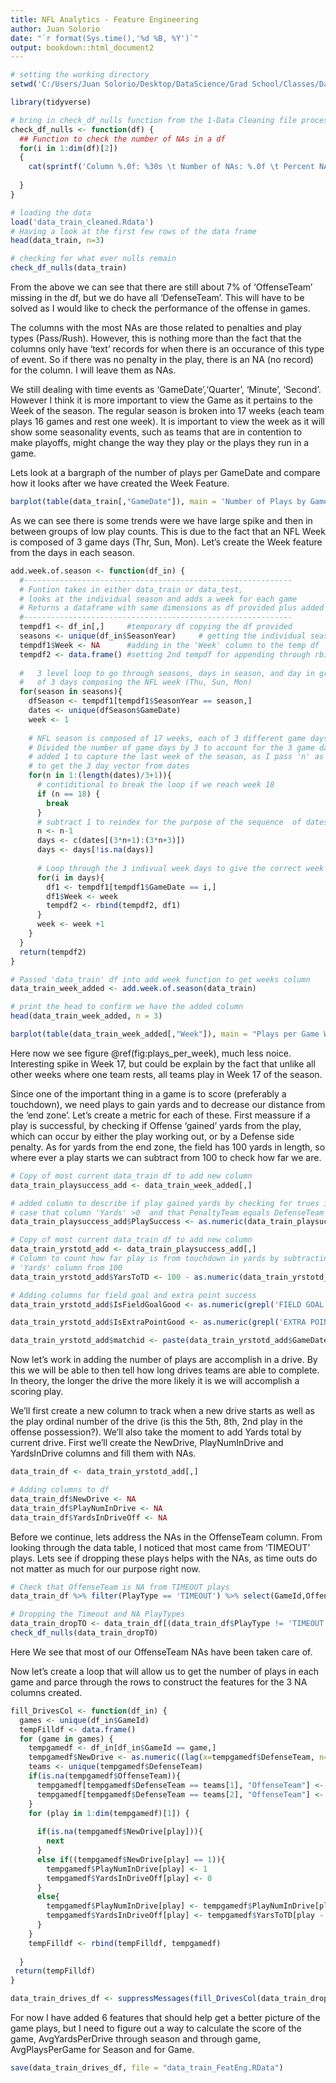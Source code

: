 ```yaml
---
title: NFL Analytics - Feature Engineering
author: Juan Solorio
date: "`r format(Sys.time(),'%d %B, %Y')`"
output: bookdown::html_document2
---
```


```r
# setting the working directory
setwd('C:/Users/Juan Solorio/Desktop/DataScience/Grad School/Classes/Data 598C/Data-598C-wi2020/')

library(tidyverse)

# bring in check_df_nulls function from the 1-Data Cleaning file process
check_df_nulls <- function(df) {
  ## Function to check the number of NAs in a df
  for(i in 1:dim(df)[2])
  {
    cat(sprintf('Column %.0f: %30s \t Number of NAs: %.0f \t Percent NA data: %.0f%% \n', i,names(df)[i], length(which(is.na(df[,i]))),100*length(which(is.na(df[,i])))/length(df[,i])))
    
  }
}

```

```r
# loading the data
load('data_train_cleaned.Rdata')
# Having a look at the first few rows of the data frame
head(data_train, n=3)

# checking for what ever nulls remain
check_df_nulls(data_train)

```

From the above we can see that there are still about 7% of 'OffenseTeam' missing in the df, but we do have all 'DefenseTeam'. This will have to be solved as I would like to check the performance of the offense in games. 

The columns with the most NAs are those related to penalties and play types (Pass/Rush). However, this is nothing more than the fact that the columns only have 'text' records for when there is an occurance of this type of event. So if there was no penalty in the play, there is an NA (no record) for the column. I will leave them as NAs.

We still dealing with time events as 'GameDate','Quarter', 'Minute', 'Second'. However I think it is more important to view the Game as it pertains to the Week of the season. The regular season is broken into 17 weeks (each team plays 16 games and rest one week). It is important to view the week as it will show some seasonality events, such as teams that are in contention to make playoffs, might change the way they play or the plays they run in a game.

Lets look at a bargraph of the number of plays per GameDate and compare how it looks after we have created the Week Feature.

```r

barplot(table(data_train[,"GameDate"]), main = 'Number of Plays by GameDate')

```
As we can see there is some trends were we have large spike and then in between groups of low play counts. This is due to the fact that an NFL Week is composed of 3 game days (Thr, Sun, Mon). Let's create the Week feature from the days in each season.

```r
add.week.of.season <- function(df_in) {
  #------------------------------------------------------------
  # Funtion takes in either data_train or data_test,
  # looks at the individual season and adds a week for each game
  # Returns a dataframe with same dimensions as df provided plus added 'Week' col
  #------------------------------------------------------------
  tempdf1 <- df_in[,]     #temporary df copying the df provided
  seasons <- unique(df_in$SeasonYear)     # getting the individual season in df
  tempdf1$Week <- NA      #adding in the 'Week' column to the temp df
  tempdf2 <- data.frame() #setting 2nd tempdf for appending through rbind
  
  #   3 level loop to go through seasons, days in season, and day in group 
  #   of 3 days composing the NFL week (Thu, Sun, Mon) 
  for(season in seasons){
    dfSeason <- tempdf1[tempdf1$SeasonYear == season,]
    dates <- unique(dfSeason$GameDate)
    week <- 1
    
    # NFL season is composed of 17 weeks, each of 3 different game days
    # Divided the number of game days by 3 to account for the 3 game days
    # added 1 to capture the last week of the season, as I pass 'n' as an int
    # to get the 3 day vector from dates
    for(n in 1:(length(dates)/3+1)){
      # contiditional to break the loop if we reach week 18
      if (n == 18) {
        break
      }
      # subtract 1 to reindex for the purpose of the sequence  of dates
      n <- n-1
      days <- c(dates[(3*n+1):(3*n+3)])
      days <- days[!is.na(days)]
      
      # Loop through the 3 indivual week days to give the correct week to each
      for(i in days){
        df1 <- tempdf1[tempdf1$GameDate == i,]
        df1$Week <- week
        tempdf2 <- rbind(tempdf2, df1)
      }
      week <- week +1
    }
  }
  return(tempdf2)
}

```

```r
# Passed 'data_train' df into add week function to get weeks column
data_train_week_added <- add.week.of.season(data_train)

# print the head to confirm we have the added column
head(data_train_week_added, n = 3)

```

```r
barplot(table(data_train_week_added[,"Week"]), main = "Plays per Game Week")
```
Here now we see figure \@ref(fig:plays_per_week), much less noice. Interesting spike in Week 17, but could be explain by the fact that unlike all other weeks where one team rests, all teams play in Week 17 of the season.

Since one of the important thing in a game is to score (preferably a touchdown), we need plays to gain yards and to decrease our distance from the 'end zone'. Let's create a metric for each of these. First meassure if a play is successful, by checking if Offense 'gained' yards from the play, which can occur by either the play working out, or by a Defense side penalty. As for yards from the end zone, the field has 100 yards in length, so where ever a play starts we can subtract from 100 to check how far we are. 

```r
# Copy of most current data_train df to add new column
data_train_playsuccess_add <- data_train_week_added[,]

# added column to describe if play gained yards by checking for trues in the 
# case that column 'Yards' >0  and that PenaltyTeam equals DefenseTeam
data_train_playsuccess_add$PlaySuccess <- as.numeric(data_train_playsuccess_add$Yards > 0 | (data_train_playsuccess_add$DefenseTeam == as.character(data_train_playsuccess_add$PenaltyTeam) & !is.na(data_train_playsuccess_add$PenaltyTeam)))

# Copy of most current data_train df to add new column
data_train_yrstotd_add <- data_train_playsuccess_add[,]
# Column to count how far play is from touchdown in yards by subtracting the 
# 'Yards' column from 100
data_train_yrstotd_add$YarsToTD <- 100 - as.numeric(data_train_yrstotd_add$YardLineFixed)

# Adding columns for field goal and extra point success
data_train_yrstotd_add$IsFieldGoalGood <- as.numeric(grepl('FIELD GOAL IS GOOD',data_train_yrstotd_add$Description, fixed = TRUE))

data_train_yrstotd_add$IsExtraPointGood <- as.numeric(grepl('EXTRA POINT IS GOOD',data_train_yrstotd_add$Description, fixed = TRUE))

data_train_yrstotd_add$matchid <- paste(data_train_yrstotd_add$GameDate, data_train_yrstotd_add$DefenseTeam, sep = '')
```

Now let's work in adding the number of plays are accomplish in a drive. By this we will be able to then tell how long drives teams are able to complete. In theory, the longer the drive the more likely it is we will accomplish a scoring play. 

We'll first create a new column to track when a new drive starts as well as the play ordinal number of the drive (is this the 5th, 8th, 2nd play in the offense possession?). We'll also take the moment to add Yards total by current drive. First we'll create the NewDrive, PlayNumInDrive and YardsInDrive columns and fill them with NAs.

```r

data_train_df <- data_train_yrstotd_add[,]

# Adding columns to df
data_train_df$NewDrive <- NA
data_train_df$PlayNumInDrive <- NA
data_train_df$YardsInDriveOff <- NA

```

Before we continue, lets address the NAs in the OffenseTeam column. From looking through the data table, I noticed that most came from 'TIMEOUT' plays. Lets see if dropping these plays helps with the NAs, as time outs do not matter as much for our purpose right now.

```r
# Check that OffenseTeam is NA from TIMEOUT plays
data_train_df %>% filter(PlayType == 'TIMEOUT') %>% select(GameId,OffenseTeam, DefenseTeam, Down, ToGo, PlayType)

# Dropping the Timeout and NA PlayTypes
data_train_dropTO <- data_train_df[(data_train_df$PlayType != 'TIMEOUT' & !is.na(data_train_df$PlayType)), ]
check_df_nulls(data_train_dropTO)
```
Here We see that most of our OffenseTeam NAs have been taken care of.

Now let's create a loop that will allow us to get the number of plays in each game and parce through the rows to construct the features for the 3 NA columns created.

```r
fill_DrivesCol <- function(df_in) {
  games <- unique(df_in$GameId)
  tempFilldf <- data.frame()
  for (game in games) {
    tempgamedf <- df_in[df_in$GameId == game,]
    tempgamedf$NewDrive <- as.numeric((lag(x=tempgamedf$DefenseTeam, n=1) != tempgamedf$DefenseTeam))
    teams <- unique(tempgamedf$DefenseTeam)
    if(is.na(tempgamedf$OffenseTeam)){
      tempgamedf[tempgamedf$DefenseTeam == teams[1], "OffenseTeam"] <- teams[2]
      tempgamedf[tempgamedf$DefenseTeam == teams[2], "OffenseTeam"] <- teams[1]
    }
    for (play in 1:dim(tempgamedf)[1]) {
    
      if(is.na(tempgamedf$NewDrive[play])){
        next
      }
      else if((tempgamedf$NewDrive[play] == 1)){
        tempgamedf$PlayNumInDrive[play] <- 1
        tempgamedf$YardsInDriveOff[play] <- 0
      }
      else{
        tempgamedf$PlayNumInDrive[play] <- tempgamedf$PlayNumInDrive[play - 1] + 1
        tempgamedf$YardsInDriveOff[play] <- tempgamedf$YarsToTD[play - 1] -  tempgamedf$YarsToTD[play]
      }
    }
    tempFilldf <- rbind(tempFilldf, tempgamedf)
  
  }
 return(tempFilldf) 
}
```

```r
data_train_drives_df <- suppressMessages(fill_DrivesCol(data_train_dropTO))
```
For now I have added 6 features that should help get a better picture of the game plays, but I need to figure out a way to calculate the score of the game, AvgYardsPerDrive through season and through game, AvgPlaysPerGame for Season and for Game. 

```r
save(data_train_drives_df, file = "data_train_FeatEng.RData")
```


